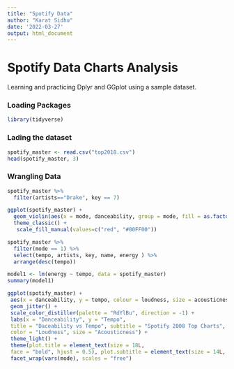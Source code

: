 ```yaml
---
title: "Spotify Data"
author: "Karat Sidhu"
date: '2022-03-27'
output: html_document
---
```


# Spotify Data Charts Analysis

Learning and practicing Dplyr and GGplot using a sample dataset.

### Loading Packages

```r
library(tidyverse)

```

### Lading the dataset

```r

spotify_master <- read.csv("top2018.csv")
head(spotify_master, 3)

```

### Wrangling Data

```r
spotify_master %>% 
  filter(artists=="Drake", key == 7) 

```




```r

ggplot(spotify_master) +
  geom_violin(aes(x = mode, danceability, group = mode, fill = as.factor(mode))) +
  theme_classic() +
   scale_fill_manual(values=c("red", "#00FF00")) 

```

```r

spotify_master %>% 
  filter(mode == 1) %>% 
  select(tempo, artists, key, name, energy ) %>% 
  arrange(desc(tempo))
```

```r

model1 <- lm(energy ~ tempo, data = spotify_master)
summary(model1)

```


```r


ggplot(spotify_master) +
 aes(x = danceability, y = tempo, colour = loudness, size = acousticness) +
 geom_jitter() +
 scale_color_distiller(palette = "RdYlBu", direction = -1) +
 labs(x = "Danceability", y = "Tempo", 
 title = "Daceability vs Tempo", subtitle = "Spotify 2008 Top Charts", caption = "Source: Kaggle.com", 
 color = "Loudness", size = "Acousticness") +
 theme_light() +
 theme(plot.title = element_text(size = 18L, 
 face = "bold", hjust = 0.5), plot.subtitle = element_text(size = 14L, face = "italic", hjust = 0.5)) +
 facet_wrap(vars(mode), scales = "free")


```

